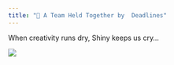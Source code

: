 ```yaml
---
title: "🫠 A Team Held Together by  Deadlines"
---
```


When creativity runs dry, Shiny keeps us cry...

![](images/clipboard-3105582715.png)
